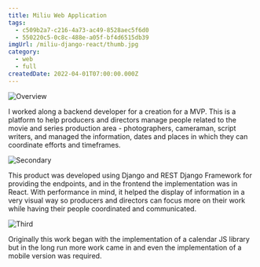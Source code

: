 ```yaml
---
title: Miliu Web Application
tags:
  - c509b2a7-c216-4a73-ac49-8528aec5f6d0
  - 550220c5-0c8c-488e-a05f-bf4d6515db39
imgUrl: /miliu-django-react/thumb.jpg
category:
  - web
  - full
createdDate: 2022-04-01T07:00:00.000Z
---
```


![Overview](/miliu-django-react/1.jpg)

I worked along a backend developer for a creation for a MVP. This is a platform to help producers and directors manage people related to the movie and series production area - photographers, cameraman, script writers, and managed the information, dates and places in which they can coordinate efforts and timeframes.

![Secondary](/miliu-django-react/2.jpg)

This product was developed using Django and REST Django Framework for providing the endpoints, and in the frontend the implementation was in React. With performance in mind, it helped the display of information in a very visual way so producers and directors can focus more on their work while having their people coordinated and communicated.

![Third](/miliu-django-react/3.jpg)

Originally this work began with the implementation of a calendar JS library but in the long run more work came in and even the implementation of a mobile version was required.
